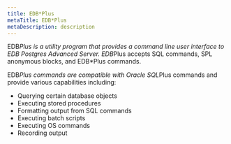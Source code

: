 ```yaml
---
title: EDB*Plus
metaTitle: EDB*Plus
metaDescription: description
---
```


EDB*Plus is a utility program that provides a command line user
interface to EDB Postgres Advanced Server. EDB*Plus accepts SQL
commands, SPL anonymous blocks, and EDB*Plus commands.

EDB*Plus commands are compatible with Oracle SQL*Plus commands and
provide various capabilities including:

  - Querying certain database objects
  - Executing stored procedures
  - Formatting output from SQL commands
  - Executing batch scripts
  - Executing OS commands
  - Recording output
